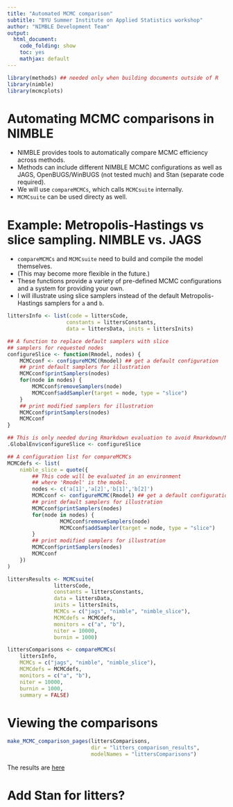 ```yaml
---
title: "Automated MCMC comparison"
subtitle: "BYU Summer Institute on Applied Statistics workshop"
author: "NIMBLE Development Team"
output:
  html_document:
    code_folding: show
    toc: yes
    mathjax: default
---
```


```r
library(methods) ## needed only when building documents outside of R
library(nimble)
library(mcmcplots)
```

# Automating MCMC comparisons in NIMBLE

- NIMBLE provides tools to automatically compare MCMC efficiency
across methods.
- Methods can include different NIMBLE MCMC configurations as well as
  JAGS, OpenBUGS/WinBUGS (not tested much) and Stan (separate code
  required).
- We will use `compareMCMCs`, which calls `MCMCsuite` internally.
- `MCMCsuite` can be used directy as well.

# Example: Metropolis-Hastings vs slice sampling. NIMBLE vs. JAGS

- `compareMCMCs` and `MCMCsuite` need to build and compile the model themselves.
- (This may become more flexible in the future.)
- These functions provide a variety of pre-defined MCMC configurations and a system
for providing your own.
- I will illustrate using slice samplers instead of the default
Metropolis-Hastings samplers for `a` and `b`.

```r
littersInfo <- list(code = littersCode,
                   constants = littersConstants,
                   data = littersData, inits = littersInits)

## A function to replace default samplers with slice
## samplers for requested nodes
configureSlice <- function(Rmodel, nodes) {
    MCMCconf <- configureMCMC(Rmodel) ## get a default configuration
    ## print default samplers for illustration
    MCMCconf$printSamplers(nodes)
    for(node in nodes) {
        MCMCconf$removeSamplers(node)
        MCMCconf$addSampler(target = node, type = "slice")
    }
    ## print modified samplers for illustration
    MCMCconf$printSamplers(nodes)
    MCMCconf
}

## This is only needed during Rmarkdown evaluation to avoid Rmarkdown/NIMBLE non-standard evaluation conflicts
.GlobalEnv$configureSlice <- configureSlice

## A configuration list for compareMCMCs
MCMCdefs <- list(
    nimble_slice = quote({
        ## This code will be evaluated in an environment
        ## where 'Rmodel' is the model.
        nodes <- c('a[1]','a[2]','b[1]','b[2]')
        MCMCconf <- configureMCMC(Rmodel) ## get a default configuration
        ## print default samplers for illustration
        MCMCconf$printSamplers(nodes)
        for(node in nodes) {
                 MCMCconf$removeSamplers(node)
                 MCMCconf$addSampler(target = node, type = "slice")
        }
        ## print modified samplers for illustration
        MCMCconf$printSamplers(nodes)
        MCMCconf
    })
)

littersResults <- MCMCsuite(
               littersCode,
               constants = littersConstants,
               data = littersData,
               inits = littersInits,
               MCMCs = c("jags", "nimble", "nimble_slice"),
               MCMCdefs = MCMCdefs,
               monitors = c("a", "b"),
               niter = 10000,
               burnin = 1000)

littersComparisons <- compareMCMCs(
    littersInfo,
    MCMCs = c("jags", "nimble", "nimble_slice"),
    MCMCdefs = MCMCdefs,
    monitors = c("a", "b"),
    niter = 10000,
    burnin = 1000,
    summary = FALSE)
```

# Viewing the comparisons

```r
make_MCMC_comparison_pages(littersComparisons,
                           dir = "litters_comparison_results",
                           modelNames = "littersComparisons")
```

The results are [here](litters_comparison_results/litters_comparisons.html)

# Add Stan for litters?
